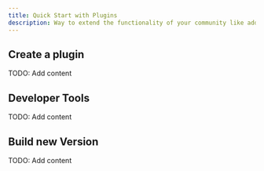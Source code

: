 ```yaml
---
title: Quick Start with Plugins
description: Way to extend the functionality of your community like adding new features, integrations, or customizing the existing ones.
---
```


## Create a plugin

TODO: Add content

## Developer Tools

TODO: Add content

## Build new Version

TODO: Add content
